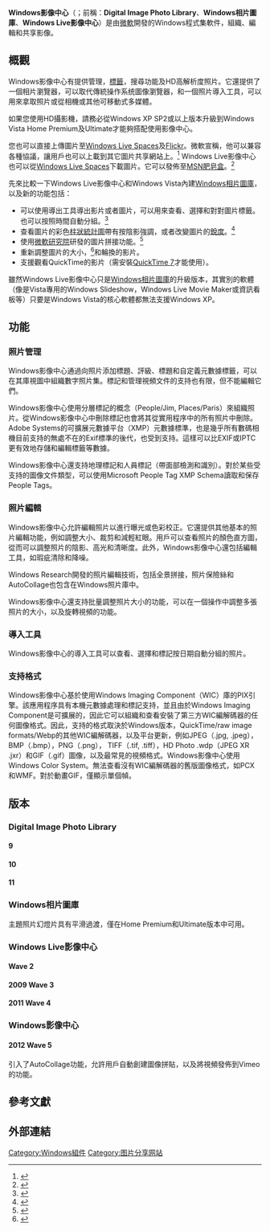 {{noteTA
|G1=IT
}}
{{Infobox Windows component
| name               = Windows相片圖庫
| logo               = File:Windows Live Photo Gallery logo.png
| logo_size          = 
| screenshot         = File:Windows Live Photo Gallery.png
| screenshot_size    = 
| caption            = 
| included_with      = [[Microsoft_Windows|Microsoft Windows]]
| replaces           = [[Windows相片檢視器|Windows相片檢視器]]
| replaced_by        = [[Windows相片檢視器|Windows相片檢視器]]
| related_components = [[Imaging_for_Windows|Imaging for Windows]]、[[相片_(Windows)|相片 (Windows)]]
}}

'''Windows影像中心'''（{{lang-en|'''Windows Photo Gallery'''}}；前稱：'''Digital Image Photo Library'''、'''Windows相片圖庫'''、'''Windows Live影像中心'''）是由[[微軟|微軟]]開發的Windows程式集軟件，組織、編輯和共享影像。

== 概觀 ==
Windows影像中心有提供管理，[[標籤|標籤]]，搜尋功能及HD高解析度照片。它還提供了一個相片瀏覽器，可以取代傳統操作系统圖像瀏覽器，和一個照片導入工具，可以用來拿取照片或從相機或其他可移動式多媒體。

如果您使用HD攝影機，請務必從Windows XP SP2或以上版本升級到Windows Vista Home Premium及Ultimate才能夠搭配使用影像中心。

您也可以直接上傳圖片至[[Windows_Live_Spaces|Windows Live Spaces]]及[[Flickr|Flickr]]。微軟宣稱，他可以兼容各種協議，讓用戶也可以上載到其它圖片共享網站上。<ref>{{cite web | url = http://ca.today.reuters.com/news/newsArticle.aspx?type=technologyNews&storyID=2007-06-27T043416Z_01_N26371150_RTRIDST_0_TECH-MICROSOFT-WINDOWSLIVE-COL.XML | title = Microsoft rolls out Web storage, new photo gallery | publisher = Reuters Canada | accessdate = 2007-06-27 }}{{dead link|date=2017年11月 |bot=InternetArchiveBot |fix-attempted=yes }}</ref> Windows Live影像中心 也可以從[[Windows_Live_Spaces|Windows Live Spaces]]下載圖片。它可以發佈至[[MSN|MSN肥皂盒]]。<ref>{{cite web | url = http://blogs.msdn.com/pix/archive/2007/09/11/we-make-it-easy-to-share-on-your-soapbox.aspx | title = Windows Live Photo & Video Blog : We make it easy to share on your Soapbox | author = Michael Palermiti | accessdate = 2007-12-28 | deadurl = yes | archiveurl = https://web.archive.org/web/20080112050945/http://blogs.msdn.com/pix/archive/2007/09/11/we-make-it-easy-to-share-on-your-soapbox.aspx | archivedate = 2008-01-12 }}</ref>

先來比較一下Windows Live影像中心和Windows Vista內建[[Windows相片圖庫|Windows相片圖庫]]，以及新的功能包括：
*可以使用導出工具導出影片或者圖片，可以用來查看、選擇和對對圖片標籤。也可以按照時間自動分組。<ref>{{cite web |url=http://blogs.msdn.com/pix/archive/2007/09/05/import.aspx |title=Windows Live Photo & Video Blog : Changes to Photo/Video Import in the Live Photo Gallery Beta |author=Karen Wong |accessdate=2007-12-28 |deadurl=yes |archiveurl=https://web.archive.org/web/20071226154822/http://blogs.msdn.com/pix/archive/2007/09/05/import.aspx |archivedate=2007-12-26 }}</ref>
*查看圖片的彩色[[柱狀統計圖|柱狀統計圖]]帶有按陰影強調，或者改變圖片的[[銳度|銳度]]。<ref>{{cite web | url = http://windowsvistablog.com/blogs/windowsexperience/archive/2007/06/27/announcing-windows-live-photo-gallery.aspx | title = Announcing Windows Live Photo Gallery | author = Brandon LeBlanc | accessdate = 2007-06-27 | deadurl = yes | archiveurl = https://web.archive.org/web/20070629115348/http://windowsvistablog.com/blogs/windowsexperience/archive/2007/06/27/announcing-windows-live-photo-gallery.aspx | archivedate = 2007-06-29 }}</ref>
*使用[[微軟研究院|微軟研究院]]研發的圖片拼接功能。<ref>{{cite web |url=http://blogs.msdn.com/pix/archive/2007/11/01/creating-panoramic-stitches-with-the-windows-live-photo-gallery.aspx |title=Windows Live Photo & Video Blog : Creating Panoramic Stitches with the Windows Live Photo Gallery |author=Karthik Anbalagan |accessdate=2007-12-28 |deadurl=yes |archiveurl=https://web.archive.org/web/20080111074624/http://blogs.msdn.com/pix/archive/2007/11/01/creating-panoramic-stitches-with-the-windows-live-photo-gallery.aspx |archivedate=2008-01-11 }}</ref>
*重新調整圖片的大小，<ref>{{cite web |url=http://blogs.msdn.com/pix/archive/2007/11/30/resizing-photos-in-windows-live-photo-gallery.aspx |title=Windows Live Photo & Video Blog : Resizing Photos in Windows Live Photo Gallery |author=Karthik Anbalagan |accessdate=2007-12-28 |deadurl=yes |archiveurl=https://web.archive.org/web/20080102054707/http://blogs.msdn.com/pix/archive/2007/11/30/resizing-photos-in-windows-live-photo-gallery.aspx |archivedate=2008-01-02 }}</ref>和輪換的影片。
*支援觀看QuickTime的影片（需安裝[[QuickTime|QuickTime 7]]才能使用）。

雖然Windows Live影像中心只是[[Windows相片圖庫|Windows相片圖庫]]的升級版本，其實別的軟體（像是Vista專用的Windows Slideshow，Windows Live Movie Maker或資訊看板等）只要是Windows Vista的核心軟體都無法支援Windows XP。

== 功能 ==
=== 照片管理 ===
Windows影像中心通過向照片添加標題、評級、標題和自定義元數據標籤，可以在其庫視圖中組織數字照片集。標記和管理視頻文件的支持也有限，但不能編輯它們。

Windows影像中心使用分層標記的概念（People/Jim, Places/Paris）來組織照片。從Windows影像中心中刪除標記也會將其從實用程序中的所有照片中刪除。Adobe Systems的可擴展元數據平台（XMP）元數據標準，也是幾乎所有數碼相機目前支持的無處不在的Exif標準的後代，也受到支持。這樣可以比EXIF或IPTC更有效地存儲和編輯標籤等數據。

Windows影像中心還支持地理標記和人員標記（帶面部檢測和識別）。對於某些受支持的圖像文件類型，可以使用Microsoft People Tag XMP Schema讀取和保存People Tags。

=== 照片編輯 ===
Windows影像中心允許編輯照片以進行曝光或色彩校正。它還提供其他基本的照片編輯功能，例如調整大小、裁剪和減輕紅眼。用戶可以查看照片的顏色直方圖，從而可以調整照片的陰影、高光和清晰度。此外，Windows影像中心還包括編輯工具，如瑕疵清除和降噪。

Windows Research開發的照片編輯技術，包括全景拼接，照片保險絲和AutoCollage也包含在Windows照片庫中。

Windows影像中心還支持批量調整照片大小的功能，可以在一個操作中調整多張照片的大小，以及旋轉視頻的功能。

=== 導入工具 ===
Windows影像中心的導入工具可以查看、選擇和標記按日期自動分組的照片。

=== 支持格式 ===
Windows影像中心基於使用Windows Imaging Component（WIC）庫的PIX引擎。該應用程序具有本機元數據處理和標記支持，並且由於Windows Imaging Component是可擴展的，因此它可以組織和查看安裝了第三方WIC編解碼器的任何圖像格式。因此，支持的格式取決於Windows版本，QuickTime/raw image formats/Webp的其他WIC編解碼器，以及平台更新，例如JPEG（.jpg, .jpeg），BMP（.bmp），PNG（.png）， TIFF（.tif, .tiff），HD Photo .wdp（JPEG XR .jxr）和GIF（.gif）圖像，以及最常見的視頻格式。Windows影像中心使用Windows Color System。無法查看沒有WIC編解碼器的舊版圖像格式，如PCX和WMF。對於動畫GIF，僅顯示單個幀。

== 版本 ==
=== Digital Image Photo Library ===
==== 9 ====

==== 10 ====

==== 11 ====

=== Windows相片圖庫 ===
主題照片幻燈片具有平滑過渡，僅在Home Premium和Ultimate版本中可用。

=== Windows Live影像中心 ===
==== Wave 2 ====

==== 2009 Wave 3 ====

==== 2011 Wave 4 ====

=== Windows影像中心 ===
==== 2012 Wave 5 ====
引入了AutoCollage功能，允許用戶自動創建圖像拼貼，以及將視頻發佈到Vimeo的功能。

== 參考文獻 ==
{{Reflist}}

== 外部連結 ==

{{Microsoft Windows components}}

[[Category:Windows組件|Category:Windows組件]]
[[Category:图片分享网站|Category:图片分享网站]]